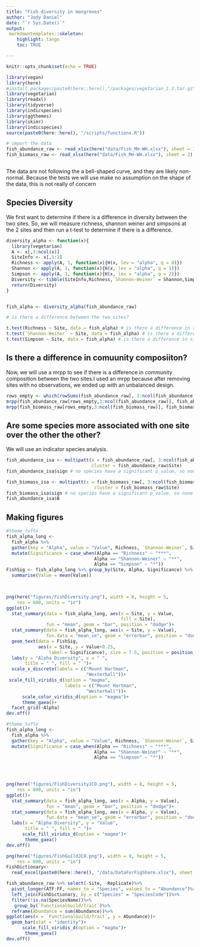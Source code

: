 ```yaml
---
title: "Fish diversity in mangroves"
author: "Jody Daniel"
date: "`r Sys.Date()`"
output:
 markdowntemplates::skeleton:
    highlight: tango
    toc: TRUE

---
```

```r
knitr::opts_chunk$set(echo = TRUE)
```


```r
library(vegan)
library(here)
#install.packages(paste0(here::here(),"/packages/vegetarian_1.2.tar.gz"), repos = NULL, type = "source")
library(vegetarian)
library(readxl)
library(tidyverse)
library(indicspecies)
library(ggthemes)
library(skimr)
library(indicspecies)
source(paste0(here::here(), "/scripts/functions.R"))

```

```r
# import the data
fish_abundance_raw <- read_xlsx(here("data/Fish_MH-WH.xlsx"), sheet = 1)
fish_biomass_raw <- read_xlsx(here("data/Fish_MH-WH.xlsx"), sheet = 2)



```

The data are not following the a bell-shaped curve, and they are likely non-normal. Because the tests we will use make no assumption on the shape of the data, this is not really of concern

## Species Diversity

We first want to determine if there is a difference in diversity between the two sites. So, we will measure richness, shannon weiner and simpsons at the 2 sites and then run a t-test to determine if there is a difference.

```r

diversity_alpha <- function(x){
  library(vegetarian)
  A <- x[,3:ncol(x)]
  SiteInfo <- x[,1:2]
  Richness <- apply(A, 1, function(x){H(x, lev = "alpha", q = 0)})
  Shannon <- apply(A, 1, function(x){H(x, lev = "alpha", q = 1)})
  Simpson <- apply(A, 1, function(x){H(x, lev = "alpha", q = 2)})
  Diversity <- tibble(SiteInfo,Richness,`Shannon-Weiner` = Shannon,Simpson)
  return(Diversity)
}


fish_alpha <- diversity_alpha(fish_abundance_raw)

```

```r
# is there a difference between the two sites?

t.test(Richness ~ Site, data = fish_alpha) # is there a difference in richness? - yes
t.test(`Shannon-Weiner` ~ Site, data = fish_alpha) # is there a difference in shannon weiner - yes
t.test(Simpson ~ Site, data = fish_alpha) # is there a difference in simpsons - yes? if we use an alpha of 0.1

```

## Is there a difference in comuunity composiiton?

Now, we will use a mrpp to see if there is a difference in community composition between the two sites.I used an mrpp because after removing sites with no observations, we ended up with an unbalanced design. 

```r
rows_empty <- which(rowSums(fish_abundance_raw[, 3:ncol(fish_abundance_raw)])>0)# some replicates have no observations
mrpp(fish_abundance_raw[rows_empty,3:ncol(fish_abundance_raw)], fish_abundance_raw$Site[rows_empty]) # is there a difference in community composition based on abundance? - no: p-value = 0.127, A (which is the test statistic) = 0.0007263 (values closer to 1 means there is a large difference, values closer to zero means there is little difference) 
mrpp(fish_biomass_raw[rows_empty,3:ncol(fish_biomass_raw)], fish_biomass_raw$Site[rows_empty])# is there a difference in community composition based on biomass ? - no : p-value = 0.458, A (which is the test statistic) = -0.0004895  (values closer to 1 means there is a large difference, values closer to zero means there is little difference) 
```

## Are some species more associated with one site over the other the other?

We will use an indicator species analysis.

```r

fish_abundance_isa <- multipatt(x = fish_abundance_raw[, 3:ncol(fish_abundance_raw)], 
                                cluster = fish_abundance_raw$Site)
fish_abundance_isa$sign # no species have a significant p_value, so none are more strongly associated with one site over the other

fish_biomass_isa <- multipatt(x = fish_biomass_raw[, 3:ncol(fish_biomass_raw)], 
                                 cluster = fish_biomass_raw$Site)
fish_biomass_isa$sign # no species have a significant p_value, so none are more strongly associated with one site over the other
fish_abundance_isa$B

```
## Making figures


```r
#theme_tufte
fish_alpha_long <- 
  fish_alpha %>%
  gather(key = "Alpha", value = "Value", Richness, `Shannon-Weiner`, Simpson)%>%
  mutate(Significance = case_when(Alpha == "Richness" ~ "***",
                                 Alpha == "Shannon-Weiner" ~ "**",
                                 Alpha == "Simpson" ~ "*"))
FishSig <- fish_alpha_long %>% group_by(Site, Alpha, Significance) %>% 
  summarise(Value = mean(Value)) 

 

png(here("figures/FishDiversity.png"), width = 8, height = 5,
    res = 600, units = "in")
ggplot()+
  stat_summary(data = fish_alpha_long, aes(x = Site, y = Value, 
                                           fill = Site),
               fun = "mean", geom = "bar", position = "dodge")+
  stat_summary(data = fish_alpha_long, aes(x = Site, y = Value),
               fun.data = "mean_se", geom = "errorbar", position = "dodge")+
  geom_text(data = FishSig,
            aes(x = Site, y = Value+0.25,
                label = Significance), size = 7.5, position = position_dodge(width = .9))+
  labs(y = "Alpha Diversity", x = " ",
       title = " ", fill = " ")+
  scale_x_discrete(labels = c("Mount Hartman",
                              "Westerhall"))+
 scale_fill_viridis_d(option = "magma",
                      labels = c("Mount Hartman",
                              "Westerhall"))+
      scale_color_viridis_d(option = "magma")+
      theme_gaea()+
  facet_grid(~Alpha)
dev.off()
```


```r
#theme_tufte
fish_alpha_long <- 
  fish_alpha %>%
  gather(key = "Alpha", value = "Value", Richness, `Shannon-Weiner`, Simpson)%>%
  mutate(Significance = case_when(Alpha == "Richness" ~ "***",
                                 Alpha == "Shannon-Weiner" ~ "**",
                                 Alpha == "Simpson" ~ "*"))


 

png(here("figures/FishDiversityJCO.png"), width = 8, height = 5,
    res = 600, units = "in")
ggplot()+
  stat_summary(data = fish_alpha_long, aes(x = Alpha, y = Value),
               fun = "mean", geom = "bar", position = "dodge")+
  stat_summary(data = fish_alpha_long, aes(x = Alpha, y = Value),
               fun.data = "mean_se", geom = "errorbar", position = "dodge")+
  labs(x = "Alpha Diversity", y = "Value",
       title = " ", fill = " ")+
      scale_fill_viridis_d(option = "magma")+
       theme_gaea()
dev.off()
```



```r
png(here("figures/FishGuildJCO.png"), width = 8, height = 5,
    res = 600, units = "in")
FishDictionary<-
  read_excel(paste0(here::here(), "/data/DataForFigShare.xlsx"), sheet = "Fish Traits & Code")

fish_abundance_raw %>% select(-Site, -Replicate)%>%
  pivot_longer(ATF:FF, names_to = "Species", values_to = "Abundance")%>%
  left_join(FishDictionary, by = c("Species" = "SpeciesCode"))%>%
  filter(!is.na(SpeciesName))%>%
   group_by(`FunctionalGuild/Trait`)%>%
  reframe(Abundance = sum(Abundance))%>%
ggplot(aes(x = `FunctionalGuild/Trait`, y = Abundance))+
  geom_bar(stat = "identity")+
      scale_fill_viridis_d(option = "magma")+
       theme_gaea()
dev.off()
```

